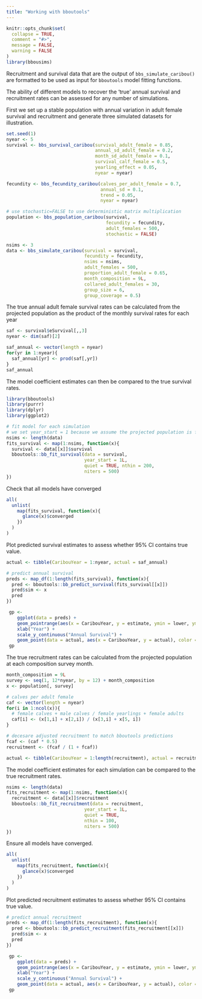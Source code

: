 ```yaml
---
title: "Working with bboutools"
---
```


```r
knitr::opts_chunk$set(
  collapse = TRUE,
  comment = "#>",
  message = FALSE, 
  warning = FALSE
)
library(bbousims)
```

Recruitment and survival data that are the output of `bbs_simulate_caribou()` are formatted to be used as input for `bboutools` model fitting functions. 

The ability of different models to recover the 'true' annual survival and recruitment rates can be assessed for any number of simulations. 

First we set up a stable population with annual variation in adult female survival and recruitment and generate three simulated datasets for illustration. 

```r
set.seed(1)
nyear <- 5
survival <- bbs_survival_caribou(survival_adult_female = 0.85, 
                                 annual_sd_adult_female = 0.2,
                                 month_sd_adult_female = 0.1,
                                 survival_calf_female = 0.5, 
                                 yearling_effect = 0.05,
                                 nyear = nyear)

fecundity <- bbs_fecundity_caribou(calves_per_adult_female = 0.7, 
                                   annual_sd = 0.1,
                                   trend = 0.05,
                                   nyear = nyear)

# use stochastic=FALSE to use deterministic matrix multiplication
population <- bbs_population_caribou(survival, 
                                     fecundity = fecundity, 
                                     adult_females = 500, 
                                     stochastic = FALSE)

nsims <- 3
data <- bbs_simulate_caribou(survival = survival,
                             fecundity = fecundity,
                             nsims = nsims,
                             adult_females = 500,
                             proportion_adult_female = 0.65,
                             month_composition = 9L,
                             collared_adult_females = 30,
                             group_size = 6, 
                             group_coverage = 0.5)
```

The true annual adult female survival rates can be calculated from the projected population as the product of the monthly survival rates for each year
```r
saf <- survival$eSurvival[,,3]
nyear <- dim(saf)[2]

saf_annual <- vector(length = nyear)
for(yr in 1:nyear){
  saf_annual[yr] <- prod(saf[,yr])
}
saf_annual
```

The model coefficient estimates can then be compared to the true survival rates. 
```r
library(bboutools)
library(purrr)
library(dplyr)
library(ggplot2)

# fit model for each simulation
# we set year_start = 1 because we assume the projected population is for the biological year
nsims <- length(data)
fits_survival <- map(1:nsims, function(x){
  survival <- data[[x]]$survival
  bboutools::bb_fit_survival(data = survival, 
                             year_start = 1L, 
                             quiet = TRUE, nthin = 200, 
                             niters = 500)
})
```
Check that all models have converged 
```r
all(
  unlist(
    map(fits_survival, function(x){
      glance(x)$converged
    })
  )
)
```


Plot predicted survival estimates to assess whether 95% CI contains true value. 
```r
actual <- tibble(CaribouYear = 1:nyear, actual = saf_annual)

# predict annual survival
preds <- map_df(1:length(fits_survival), function(x){
  pred <- bboutools::bb_predict_survival(fits_survival[[x]])
  pred$sim <- x
  pred
})

 gp <- 
    ggplot(data = preds) +
    geom_pointrange(aes(x = CaribouYear, y = estimate, ymin = lower, ymax = upper, group = sim), size = 0.2, position = position_dodge(width = 0.3)) +
    xlab("Year") +
    scale_y_continuous("Annual Survival") +
    geom_point(data = actual, aes(x = CaribouYear, y = actual), color = "red", size = 2) 
 gp
```

The true recruitment rates can be calculated from the projected population at each composition survey month.
```r
month_composition = 9L
survey <- seq(1, 12*nyear, by = 12) + month_composition
x <- population[, survey]

# calves per adult female
caf <- vector(length = nyear)
for(i in 1:ncol(x)){
  # female calves + male calves / female yearlings + female adults
  caf[i] <- (x[1,i] + x[2,i]) / (x[3,i] + x[5, i])
}

# decesare adjusted recruitment to match bboutools predictions
fcaf <- (caf * 0.5) 
recruitment <- (fcaf / (1 + fcaf))

actual <- tibble(CaribouYear = 1:length(recruitment), actual = recruitment)
```

The model coefficient estimates for each simulation can be compared to the true recruitment rates. 

```r
nsims <- length(data)
fits_recruitment <- map(1:nsims, function(x){
  recruitment <- data[[x]]$recruitment
  bboutools::bb_fit_recruitment(data = recruitment, 
                             year_start = 1L, 
                             quiet = TRUE, 
                             nthin = 100, 
                             niters = 500)
})
```

Ensure all models have converged.
```r
all(
  unlist(
    map(fits_recruitment, function(x){
      glance(x)$converged
    })
  )
)
```

Plot predicted recruitment estimates to assess whether 95% CI contains true value. 

```r
# predict annual recruitment
preds <- map_df(1:length(fits_recruitment), function(x){
  pred <- bboutools::bb_predict_recruitment(fits_recruitment[[x]])
  pred$sim <- x
  pred
})

 gp <- 
    ggplot(data = preds) +
    geom_pointrange(aes(x = CaribouYear, y = estimate, ymin = lower, ymax = upper, group = sim), size = 0.2, position = position_dodge(width = 0.3)) +
    xlab("Year") +
    scale_y_continuous("Annual Survival") +
    geom_point(data = actual, aes(x = CaribouYear, y = actual), color = "red", size = 2) 
 gp
```

